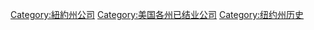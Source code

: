 [[Category:紐約州公司|Category:紐約州公司]]
[[Category:美国各州已结业公司|Category:美国各州已结业公司]]
[[Category:纽约州历史|Category:纽约州历史]]